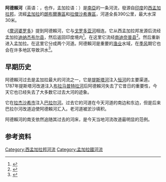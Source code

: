 {{Geobox
| River
<!-- *** Name section *** -->  
| name                        = 阿德賴河
|category_hide= 1
| native_name                 = Atrai River
| other_name                  = Atreyee River
| other_name1                 =
<!-- *** Etymology *** --->
| etymology                   = 
<!-- *** Country etc. *** -->
| country                     = 印度
| country1                    = 孟加拉国
| state                       = 西孟加拉邦
| state1                      = 
| region                      = 
| region1                     =
| district                    = 
| district1                   = 
| city                        = 
| city1                       = 
| city2                       = 
| landmark                    = 巴盧爾加特
| landmark1                   = 
| landmark 2                  = 
<!-- *** Tributaries *** -->
| tributary_left              =   
| tributary_left1             = 
| tributary_right             = 
| tributary_right1            =  
<!-- *** Free fields *** -->
| free_name                   =  
| free_value                  = 
<!-- *** Map section *** -->
| map                         =
| map_size                    =   
| map_caption                 =
}} 

'''阿德賴河'''（英语：{{lang|en|Atrai River}}，也作{{lang|en|Atreyee}}，孟加拉语：{{lang-bn|আত্রাই/আত্রেই নদী}}）是[[南亞|南亞]]的一条河流，發源自[[印度|印度]]的[[西孟加拉邦|西孟加拉邦]]，流經[[孟加拉|孟加拉]]的[[朗布爾專區|朗布爾專區]]和[[拉傑沙希專區|拉傑沙希專區]]，河道全長390公里，最大水深30米。

《[[摩诃婆罗多|摩诃婆罗多]]》提到阿德賴河，它与[[戈罗多亚河|戈罗多亚河]]相连。它从西孟加拉邦发源后流经孟加拉[[迪纳杰布尔县|迪纳杰布尔县]]，然后返回印度境内<ref name=Banglapedia>{{cite book |author=Mesbah-us-Saleheen |chapter=Atrai River |url=http://www.banglapedia.org/HT/A_0430.htm |title=Banglapedia: National Encyclopedia of Bangladesh |editor=Sirajul Islam and Ahmed A. Jamal |publisher=Asiatic Society of Bangladesh |year=2012年 |edition=Second |deadurl=yes |archiveurl=https://web.archive.org/web/20140614115223/http://www.banglapedia.org/HT/A_0430.htm |archivedate=2014年6月14日 |df= }}</ref>。在这里它流经[[南迪奈普县|南迪奈普县]]<ref>{{cite web| url = http://ddinajpur.nic.in/River/river.html| title = Dakshin Dinajpur| accessdate = 2009年8月22日| last = | first = | work = River| publisher = District administration| archive-url = https://web.archive.org/web/20090602191104/http://ddinajpur.nic.in/River/river.html| archive-date = 2009年6月2日| dead-url = yes}}</ref>。然后重新进入孟加拉。在这里它分成两个河道。阿德賴河是重要的[[渔业|渔业]]水域，在[[季风|季风]]期它也会在许多地区导致洪水<ref>{{cite web| url = http://ddinajpur.nic.in/Flood_Management/Balurghat/balurghat.html| title = Flood Prevention plan for river Atreyee| accessdate = 2009年8月19日| last = | first = | work = | publisher = District administration| archive-url = https://web.archive.org/web/20090410014105/http://ddinajpur.nic.in/Flood_Management/Balurghat/balurghat.html| archive-date = 2009年4月10日| dead-url = yes}}</ref>。

==早期历史==
阿德賴河过去是孟加拉最大的河流之一，它是[[提斯塔河|提斯塔河]]注入[[恒河|恒河]]的主要渠道。1787年提斯塔河改道注入[[布拉马普特拉河|布拉马普特拉河]]后阿德賴河失去了它昔日的重要性，今天它也已经失去了大多数它过去大河的迹象。

它在[[拉杰沙希市|拉杰沙希市]]注入[[巴拉尔河|巴拉尔河]]。过去它的河道在今天河道的南边和东边，但是后来巴拉尔河改道迫使阿德賴河汇入。老河道被淤沙填积。

阿德賴河的南支依然追随其过去的河床，是今天当地河流改道最明显的范例。

==参考资料==
{{reflist}}

{{coord|25|14|48|N|88|46|32|E|display=title|region:BD_type:river_source:wikimapia}}

[[Category:西孟加拉邦河流|Category:西孟加拉邦河流]]
[[Category:孟加拉國河流|Category:孟加拉國河流]]